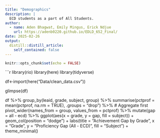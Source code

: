 ```yaml
---
title: "Demographics"
description: |
  ECD students as a part of All Students.
author:
  - name: Aden Bhagwat, Emily Mingus, Erick Ndjue
    url: https://adenb0220.github.io/EDLD_652_Final/
date: 2025-02-26
output:
  distill::distill_article:
    self_contained: false
---
```



```r
knitr::opts_chunk$set(echo = FALSE)
```

```r
library(rio)
library(here)
library(tidyverse)

df<-import(here("Data/clean_data.csv"))

glimpse(df)

df %>%
  group_by(leaid, grade, subject, group) %>%
  summarise(pctprof = mean(pctprof, na.rm = TRUE), .groups = "drop") %>%  # Aggregate first
  pivot_wider(names_from = group, values_from = pctprof) %>%
  mutate(gap = all - ecd) %>%
  ggplot(aes(x = grade, y = gap, fill = subject)) +
  geom_col(position = "dodge") +
  labs(title = "Achievement Gap by Grade",
       x = "Grade",
       y = "Proficiency Gap (All - ECD)",
       fill = "Subject") +
  theme_minimal()


